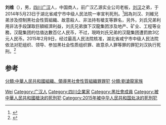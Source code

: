 {{expand|time=2015-02-11T02:54:56+00:00}}
{{About|一位于2015年被处决的中国大陆死刑犯|同名人物|刘维}}

'''刘维'''（{{bd|1969年|4月|2015年|2月9日|catIdx=Liu,刘}}），男，[[四川省|四川]][[广汉市|广汉]]人，中国商人，前广汉乙源实业公司老板，[[刘汉_(四川商人)|刘汉]]之弟，于2014年5月23日于湖北省咸宁市中级人民法院一审宣判死刑。<ref>{{cite web|url=http://news.sohu.com/20140523/n399939707.shtml|title=刘汉、刘维一审被判处死刑|publisher=搜狐|date=2014-05-23|accessdate=2014-05-23|archive-date=2019-03-23|archive-url=https://web.archive.org/web/20190323185727/http://news.sohu.com/20140523/n399939707.shtml|dead-url=no}}</ref>因為刘汉、刘維兄弟涉及控制黑社会性質組織、故意殺人、非法持有槍支等罪名，另外，刘氏兄弟利用非法手段謀取巨額經濟利益，刘氏兄弟旗下汉龍集团涉及地产、矿业、工程等业務，汉龍集团的估值达數百亿人民币，不过，現時刘氏兄弟的汉龍集团遭罰款3亿元人民币。2015年2月9日，经过最高人民法院核准，湖北省咸宁市中级人民法院依法对犯组织、领导、参加黑社会性质组织罪、故意杀人罪等罪的罪犯刘汉执行死刑。<ref>{{Cite web|url = http://news.sina.com.cn/c/2015-02-09/110131498948.shtml|title = 刘汉刘维等5人被执行死刑|accessdate = 2015-02-09|archive-date = 2018-09-29|archive-url = https://web.archive.org/web/20180929220919/http://news.sina.com.cn/c/2015-02-09/110131498948.shtml|dead-url = no}}</ref>

== 参考 ==
{{reflist}}

{{Authority control}}
{{DEFAULTSORT:Liu刘}}
[[Category:劉姓|Wei]]
[[Category:广汉人|Category:广汉人]]
[[Category:四川企業家|Category:四川企業家]]
[[Category:黑社會成員|Category:黑社會成員]]
[[Category:被中華人民共和國槍決的死刑犯|Category:被中華人民共和國槍決的死刑犯]]
[[Category:2015年被中华人民共和国处决的死刑犯|Category:2015年被中华人民共和国处决的死刑犯]]
[[分類:中華人民共和國組織、領導黑社會性質組織罪罪犯|分類:中華人民共和國組織、領導黑社會性質組織罪罪犯]]
[[分類:劉滄龍家族|分類:劉滄龍家族]]